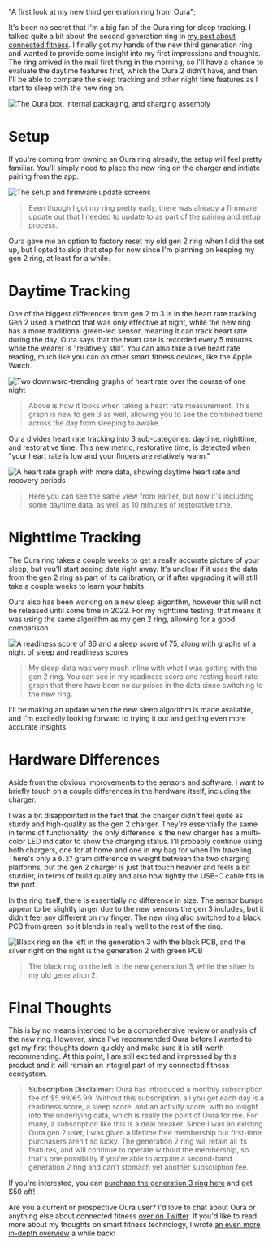   "A first look at my new third generation ring from Oura";

It's been no secret that I'm a big fan of the Oura ring for sleep tracking. I talked quite a bit about the second generation ring in [my post about connected fitness](https://keegandonley.com/blog/my-approach-to-connected-fitness "Connected Fitness"). I finally got my hands of the new third generation ring, and wanted to provide some insight into my first impressions and thoughts. The ring arrived in the mail first thing in the morning, so I'll have a chance to evaluate the daytime features first, which the Oura 2 didn't have, and then I'll be able to compare the sleep tracking and other night time features as I start to sleep with the new ring on.

![The Oura box, internal packaging, and charging assembly](oura-post:image-1.png "Oura Packaging and Accessories")

# Setup

If you're coming from owning an Oura ring already, the setup will feel pretty familiar. You'll simply need to place the new ring on the charger and initiate pairing from the app.

![The setup and firmware update screens](oura-post:image-2.png "Oura Setup Process")

> Even though I got my ring pretty early, there was already a firmware update out that I needed to update to as part of the pairing and setup process.

Oura gave me an option to factory reset my old gen 2 ring when I did the set up, but I opted to skip that step for now since I'm planning on keeping my gen 2 ring, at least for a while.

# Daytime Tracking

One of the biggest differences from gen 2 to 3 is in the heart rate tracking. Gen 2 used a method that was only effective at night, while the new ring has a more traditional green-led sensor, meaning it can track heart rate during the day. Oura says that the heart rate is recorded every 5 minutes while the wearer is "relatively still". You can also take a live heart rate reading, much like you can on other smart fitness devices, like the Apple Watch.

![Two downward-trending graphs of heart rate over the course of one night](oura-post:image-3.png "Daytime Graphs")

> Above is how it looks when taking a heart rate measurement. This graph is new to gen 3 as well, allowing you to see the combined trend across the day from sleeping to awake.

Oura divides heart rate tracking into 3 sub-categories: daytime, nighttime, and restorative time. This new metric, restorative time, is detected when "your heart rate is low and your fingers are relatively warm."

![A heart rate graph with more data, showing daytime heart rate and recovery periods](oura-post:image-4.png "Restorative Time")

> Here you can see the same view from earlier, but now it's including some daytime data, as well as 10 minutes of restorative time.

# Nighttime Tracking

The Oura ring takes a couple weeks to get a really accurate picture of your sleep, but you'll start seeing data right away. It's unclear if it uses the data from the gen 2 ring as part of its calibration, or if after upgrading it will still take a couple weeks to learn your habits.

Oura also has been working on a new sleep algorithm, however this will not be released until some time in 2022. For my nighttime testing, that means it was using the same algorithm as my gen 2 ring, allowing for a good comparison.

![A readiness score of 86 and a sleep score of 75, along with graphs of a night of sleep and readiness scores](oura-post:image-5.png "Sleep Data")

> My sleep data was very much inline with what I was getting with the gen 2 ring. You can see in my readiness score and resting heart rate graph that there have been no surprises in the data since switching to the new ring.

I'll be making an update when the new sleep algorithm is made available, and I'm excitedly looking forward to trying it out and getting even more accurate insights.

# Hardware Differences

Aside from the obvious improvements to the sensors and software, I want to briefly touch on a couple differences in the hardware itself, including the charger.

I was a bit disappointed in the fact that the charger didn't feel quite as sturdy and high-quality as the gen 2 charger. They're essentially the same in terms of functionality; the only difference is the new charger has a multi-color LED indicator to show the charging status. I'll probably continue using both chargers, one for at home and one in my bag for when I'm traveling. There's only a `0.27` gram difference in weight between the two charging platforms, but the gen 2 charger is just that touch heavier and feels a bit sturdier, in terms of build quality and also how tightly the USB-C cable fits in the port.

In the ring itself, there is essentially no difference in size. The sensor bumps appear to be slightly larger due to the new sensors the gen 3 includes, but it didn't feel any different on my finger. The new ring also switched to a black PCB from green, so it blends in really well to the rest of the ring.

![Black ring on the left in the generation 3 with the black PCB, and the silver right on the right is the generation 2 with green PCB](oura-post:image-6.png "Ring Comparison")

> The black ring on the left is the new generation 3, while the silver is my old generation 2.

# Final Thoughts

This is by no means intended to be a comprehensive review or analysis of the new ring. However, since I've recommended Oura before I wanted to get my first thoughts down quickly and make sure it is still worth recommending. At this point, I am still excited and impressed by this product and it will remain an integral part of my connected fitness ecosystem.

> **Subscription Disclaimer:** Oura has introduced a monthly subscription fee of $5.99/€5.99. Without this subscription, all you get each day is a readiness score, a sleep score, and an activity score, with no insight into the underlying data, which is really the point of Oura for me. For many, a subscription like this is a deal breaker. Since I was an existing Oura gen 2 user, I was given a lifetime free membership but first-time purchasers aren't so lucky. The generation 2 ring will retain all its features, and will continue to operate without the membership, so that's one possibility if you're able to acquire a second-hand generation 2 ring and can't stomach yet another subscription fee.

If you're interested, you can [purchase the generation 3 ring here](https://ouraring.com/taf/b36d0fa5f7 "Oura Link") and get $50 off!

Are you a current or prospective Oura user? I'd love to chat about Oura or anything else about connected fitness [over on Twitter](https://twitter.com/keegandonley "Twitter Profile"). If you'd like to read more about my thoughts on smart fitness technology, I wrote [an even more in-depth overview](https://keegandonley.com/blog/my-approach-to-connected-fitness "Connected Fitness Article") a while back!
